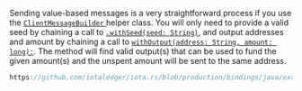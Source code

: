 Sending value-based messages is a very straightforward process if you use the
[`ClientMessageBuilder` ](./../api_reference.md#clientmessagebuilder) helper class. You will only need to
provide a valid seed by chaining a call to
[`.withSeed(seed: String)`](./../api_reference.md#withseedseed-clientmessagebuilder), and output addresses
and amount by chaining a call to
[`withOutput(address: String, amount: long):`](./../api_reference.md#withoutputaddress-amount-clientmessagebuilder).
The method will find valid output(s) that can be used to fund the given amount(s) and the unspent amount will be sent to
the same address.

```java reference
https://github.com/iotaledger/iota.rs/blob/production/bindings/java/examples/java-app/src/main/java/org/iota/client/example/ExampleApp.java#L154-L169
```